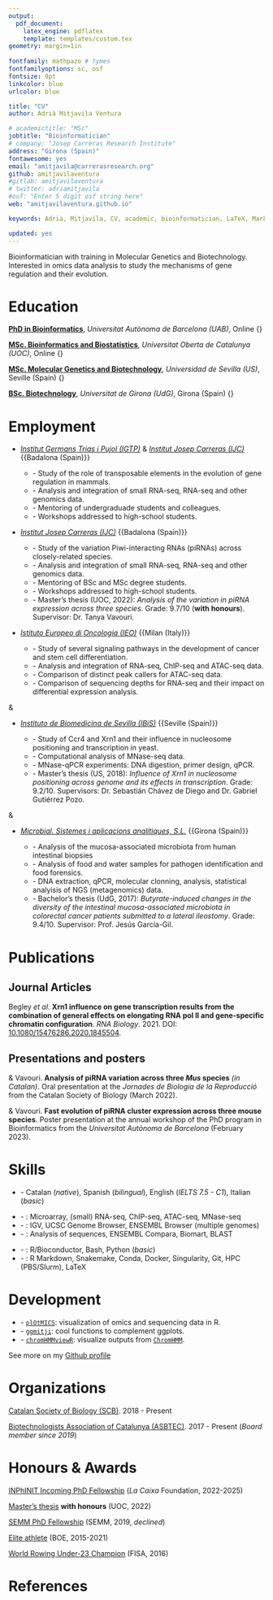 ```yaml
---
output: 
  pdf_document:
    latex_engine: pdflatex
    template: templates/custom.tex
geometry: margin=1in
 
fontfamily: mathpazo # tymes 
fontfamilyoptions: sc, osf
fontsize: 9pt
linkcolor: blue
urlcolor: blue

title: "CV"
author: Adrià Mitjavila Ventura

# academictitle: "MSc"
jobtitle: "Bioinformatician"
# company: "Josep Carreras Research Institute"
address: "Girona (Spain)"
fontawesome: yes
email: "amitjavila@carrerasresearch.org"
github: amitjavilaventura
#gitlab: amitjavilaventura
# twitter: adriamitjavila
#osf: "Enter 5 digit osf string here"
web: "amitjavilaventura.github.io"

keywords: Adria, Mitjavila, CV, academic, bioinformatician, LaTeX, Markdown

updated: yes
---
```


\vspace{2mm}

\normalsize 
Bioinformatician with training in Molecular Genetics and Biotechnology. Interested in omics data analysis to study the mechanisms of gene regulation and their evolution.

\normalsize

# Education \hrulefill

[**PhD in Bioinformatics**](https://www.uab.cat/web/postgraduate/phds/all-phd-programmes/general-information/bioinformatics-1345467765430.html?param2=1345725326083), *Universitat Autònoma de Barcelona (UAB)*, Online \hfill {\normalsize\emph{2022 - Present}}

[**MSc. Bioinformatics and Biostatistics**](https://estudios.uoc.edu/es/masters-universitarios/bioinformatica-bioestadistica/presentacion), *Universitat Oberta de Catalunya (UOC)*, Online \hfill {\normalsize\emph{2018 - 2022}}

[**MSc. Molecular Genetics and Biotechnology**](https://masteroficial.us.es/gmb/), *Universidad de Sevilla (US)*, Seville (Spain) \hfill {\normalsize\emph{2017 - 2018}}

[**BSc. Biotechnology**](https://www.udg.edu/en/estudia/Oferta-formativa/Graus/Fitxes?IDE=1209&ID=3103G0215), *Universitat de Girona (UdG)*, Girona (Spain)  \hfill {\normalsize\emph{2012 - 2017}}

# Employment \hrulefill

<!-- PHD STUDENT IN BIOINFORMATICS AT IGTP, IJC AND UAB -->
\textbf{PhD student in Bioinformatics} \hfill \emph{11/2022 - Present}

* \small [*Institut Germans Trias i Pujol (IGTP)*](http://igtp.cat/en/) & [*Institut Josep Carreras (IJC)*](https://www.carrerasresearch.org/en) \hfill {\normalsize{Badalona (Spain)}}

  + \footnotesize - Study of the role of transposable elements in the evolution of gene regulation in mammals.
  + \footnotesize - Analysis and integration of small RNA-seq, RNA-seq and other genomics data.
  + \footnotesize - Mentoring of undergraduade students and colleagues.
  + \footnotesize - Workshops addressed to high-school students.


<!-- BIOINFORMATICIAN AT IJC -->
\textbf{Bioinformatician} \hfill \emph{08/2021 - 11/2022}

* \small [*Institut Josep Carreras (IJC)*](https://www.carrerasresearch.org/en) \hfill {\normalsize{Badalona (Spain)}}

  + \footnotesize - Study of the variation Piwi-interacting RNAs (piRNAs) across closely-related species.
  + \footnotesize - Analysis and integration of small RNA-seq, RNA-seq and other genomics data.
  + \footnotesize - Mentoring of BSc and MSc degree students.
  + \footnotesize - Workshops addressed to high-school students.
  + \footnotesize - Master's thesis (UOC, 2022): *Analysis of the variation in piRNA expression across three \emph{Mus} species*. Grade: 9.7/10 (**with honours**). Supervisor: Dr. Tanya Vavouri.


<!-- BIOINFORMATICIAN AT IEO -->
\textbf{Bioinformatician} \hfill \emph{07/2019 - 08/2021}

* \small [*Istituto Europeo di Oncologia (IEO)*](https://www.ieo.it/en/) \hfill {\normalsize{Milan (Italy)}}

  + \footnotesize - Study of several signaling pathways in the development of cancer and stem cell differentiation.
  + \footnotesize - Analysis and integration of RNA-seq, ChIP-seq and ATAC-seq data.
  + \footnotesize - Comparison of distinct peak callers for ATAC-seq data.
  + \footnotesize - Comparison of sequencing depths for RNA-seq and their impact on differential expression analysis.


<!-- MASTER'S THESIS AT IBIS-SEVILLA -->
\textbf{Master's thesis student} & \textbf{Research assistant} \hfill \emph{09/2017 - 10/2018} 

* \small [*Instituto de Biomedicina de Sevilla (IBiS)*](https://www.ibis-sevilla.es/inicio.aspx?lang=en-US) \hfill {\normalsize{Seville (Spain)}}

  + \footnotesize - Study of Ccr4 and Xrn1 and their influence in nucleosome positioning and transcription in yeast.
  + \footnotesize - Computational analysis of MNase-seq data. 
  + \footnotesize - MNase-qPCR experiments: DNA digestion, primer design, qPCR.
  + \footnotesize - Master's thesis (US, 2018): *Influence of Xrn1 in nucleosome positioning across \emph{Saccharomyces cerevisiae} genome and its effects in transcription*. Grade: 9.2/10. Supervisors: Dr. Sebastián Chávez de Diego and Dr. Gabriel Gutiérrez Pozo.


<!-- <!-- INTERNSHIP AT IDIBGI --> 
<!-- \textbf{Internship student} \hfill \emph{07/2017 - 09/2017} -->

<!-- * \small [*Institut d'Investigació Biomèdica de Girona (IdIBGi)*](https://idibgi.org/en/) \hfill {\normalsize{Girona (Spain)}} -->

<!--   + \footnotesize - Identification of new factors (genetic and bacterial) related to adipose tissue physiology and obesity. -->
<!--   + \footnotesize - DNA and RNA extraction from animal and human biopsies/feces. -->

  
<!-- BACHELOR'S THESIS AT MICROBIAL -->
\textbf{Internship} & \textbf{Bachelor's thesis student} \hfill \emph{09/2016 - 07/2017} 

* \small [*Microbial. Sistemes i aplicacions analítiques, S.L.*](https://www.microbial-systems.com/) \hfill {\normalsize{Girona (Spain)}}

  + \footnotesize - Analysis of the mucosa-associated microbiota from human intestinal biopsies
  + \footnotesize - Analysis of food and water samples for pathogen identification and food forensics. 
  + \footnotesize - DNA extraction, qPCR, molecular clonning, analysis, statistical analyisis of NGS (metagenomics) data.
  + \footnotesize - Bachelor's thesis (UdG, 2017): *Butyrate-induced changes in the diversity of the intestinal mucosa-associated microbiota in colorectal cancer patients submitted to a lateral ileostomy*. Grade: 9.4/10. Supervisor: Prof. Jesús García-Gil.

  
# Publications \hrulefill

## Journal Articles

<!-- BEGLEY ET AL., RNA BIOLOGY, 2021. Xrn4 and nucleosomes -->
\small Begley *et al*. **Xrn1 influence on gene transcription results from the combination of general effects on elongating RNA pol II and gene-specific chromatin configuration**. *RNA Biology*. 2021. DOI: [10.1080/15476286.2020.1845504](https://doi.org/10.1080/15476286.2020.1845504).

## Presentations and posters

<!-- Oral presentation. Jornades de biologia de la reproducció, SCB. piRNA clusters in mouse species -->
\small \underline{Mitjavila} & Vavouri. **Analysis of piRNA variation across three _Mus_ species** *(in Catalan)*. Oral presentation at the *Jornades de Biologia de la Reproducció* from the Catalan Society of Biology (March 2022).

<!-- Poster. Workshop, UAB, PhD in Bioinformatics. piRNA clusters in mouse species -->
\small \underline{Mitjavila} & Vavouri. **Fast evolution of piRNA cluster expression across three mouse species**. Poster presentation at the annual workshop of the PhD program in Bioinformatics from the *Universitat Autònoma de Barcelona* (February 2023).

<!-- # Projects \hrulefill -->

<!-- ## Academic projects -->

<!-- \small \textbf{Analysis of the variation in piRNA expression across three \emph{Mus} species} -->

<!-- * \footnotesize - Master thesis (UOC, 2022) | Grade: 9.7/10 (*with honours*) | Supervisor: Dr. Tanya Vavouri. -->

<!-- * \footnotesize - Description: *As part of my master's thesis (UOC, 2021-22), I am studied Piwi-interacting RNAs (piRNAs), small RNAs that silence transposons in the germline of most animals, and the variation of piRNA-producing loci across closely related species of mouse.* -->

<!-- \small \textbf{Influence of Xrn1 in nucleosome positioning across \emph{Saccharomyces cerevisiae} genome and its effects in transcription} -->

<!-- * \footnotesize - Master thesis (US, 2018). | Grade: 9.2/10. | Supervisors: Dr. Sebastián Chávez de Diego and Dr. Gabriel Gutiérrez Pozo. -->
<!-- * \footnotesize - Related publications: [Begley *et al*., RNA Biology, 2020](https://doi.org/10.1080/15476286.2020.1845504) -->

<!-- * \footnotesize - Description: *As part of my master's thesis (US, 2018), I participated in a project to study Xrn1, a protein involved in the degradation of mRNA, and its role in the nucleosome localization and transcription of \emph{Saccharomyces cerevisiae}. Analizing MNase-seq data, we found that Xrn1 knockout induce an increase nuclosome occupancy around TSS, likely explaining a decrease in transcription initiation, whereas in the gene body, the nucleosome occupancy decreases as a consequence of the RNA pol II backtracking. Results were validated using MNase-qPCR for two selected genes in Xrn1 conditional mutants.* -->

<!-- \small \textbf{Butyrate-induced changes in the diversity of the intestinal mucosa-associated microbiota in colorectal cancer patients submitted to a lateral ileostomy} -->

<!-- * \footnotesize - Bachelor thesis (UdG, 2017). | Grade: 9.4/10. | Supervisor: Prof. Jesús García-Gil. -->

<!-- * \footnotesize - Description: *As part of my bachelor's thesis (UdG, 2017), I studied the composition of the ileal mucosa-associated microbiota in colorectal cancer patients submitted to a butyrate treament. We found that, in the butyrate-treated group but not in control groups, several healthy-related, butyrate-producing bacteria increased in proportion. At the same time, the proportion of distinct disease-related bacteria decreased. Although the changes were not higly significant, the short period of treatment and  *. -->

# Skills \hrulefill

\small \textbf{Languages}

* \footnotesize - Catalan (*native*), Spanish (*bilingual*), English (*IELTS 7.5 - C1*), Italian (*basic*)

\small \textbf{Bioinformatics}

* \footnotesize - \emph{Omics data analysis}: Microarray, (small) RNA-seq, ChIP-seq, ATAC-seq, MNase-seq
* \footnotesize - \emph{Genomic Browsers}: IGV, UCSC Genome Browser, ENSEMBL Browser (multiple genomes)
* \footnotesize - \emph{Other}: Analysis of sequences, ENSEMBL Compara, Biomart, BLAST

\small \textbf{Informatics}

* \footnotesize - \emph{Languages}: R/Bioconductor, Bash, Python (*basic*)
* \footnotesize - \emph{Other}: R Markdown, Snakemake, Conda, Docker, Singularity, Git, HPC (PBS/Slurm), LaTeX

# Development \hrulefill

\small \textbf{R packages}

* \footnotesize - [`plOtMICS`](https://amitjavilaventura.github.io/plotmics): visualization of omics and sequencing data in R.
* \footnotesize - [`ggmitji`](https://amitjavilaventura.github.io/ggmitji): cool functions to complement ggplots.
* \footnotesize - [`chromHMMviewR`](https://amitjavilaventura.github.io/chromHMMviewR): visualize outputs from [`ChromHMM`](http://compbio.mit.edu/ChromHMM/).

\small See more on my [Github profile](https://github.com/amitjavilaventura)

<!-- \small \textbf{Others}. -->

# Organizations \hrulefill

\small [Catalan Society of Biology (SCB)](https://scb.iec.cat/). 2018 - Present

\small [Biotechnologists Association of Catalunya (ASBTEC)](https://asbtec.cat/). 2017 - Present (*Board member since 2019*)

# Honours & Awards \hrulefill

\small [INPhINIT Incoming PhD Fellowship](https://fundacionlacaixa.org/es/becas-doctorado-inphinit-incoming) (*La Caixa* Foundation, 2022-2025)

\small [Master's thesis](http://hdl.handle.net/10609/138748) **with honours** (UOC, 2022)

\small [SEMM PhD Fellowship](https://www.semm.it/education/phd-program-systems-medicine) (SEMM, 2019, *declined*)

\small [Elite athlete](https://www.boe.es/diario_boe/txt.php?id=BOE-A-2016-12577) (BOE, 2015-2021)

\small [World Rowing Under-23 Champion](https://worldrowing.com/athlete/adria-mitjavila?id=44383) (FISA, 2016)

# References \hrulefill

<!-- \small Available upon request. -->